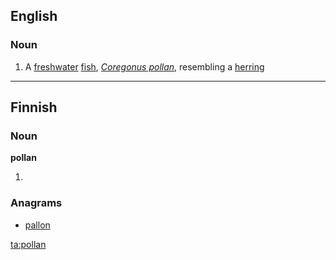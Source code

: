 ==English==

===Noun===
{{en-noun}}

# A [[freshwater]] [[fish]], ''[[Coregonus pollan]]'', resembling a [[herring]]

----
==Finnish==

===Noun===
'''pollan'''

# {{fi-form of|[[polla]]|type=noun|case=genitive|pl=singular}}

===Anagrams===
* [[pallon#Finnish|pallon]]

[[ta:pollan]]